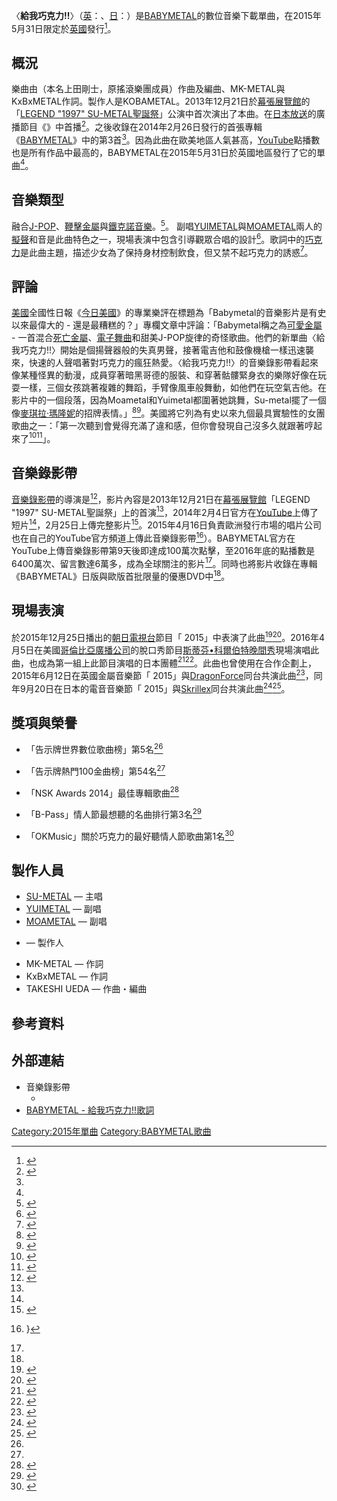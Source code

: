 {{Infobox Single
| Name           = Gimme Chocolate!!
| Cover          = BABYMETAL - Gimme Chocolate!!.jpg
| Artist         = [[BABYMETAL|BABYMETAL]]
| Album          = [[BABYMETAL_(專輯)|BABYMETAL]]
| A-side         = 
| B-side         = 
| Released       = 2015年5月31日（[[英國|英國]]）
| Format         = [[數位音樂下載|數位音樂下載]]
| Recorded       = 
| Genre          = [[日本流行音樂|J-POP]]、[[重金屬音樂|重金屬]]、[[敲擊金屬|鞭擊金屬]]
| Length         = 3分52秒
| Label          = {{link-en|RAL|RED Distribution}}
| Writer         = 作詞：MK-METAL・KxBxMETAL<br />作曲・編曲：{{link-ja|TAKESHI UEDA|上田剛士}}
| Producer       = {{link-ja|KOBAMETAL|KOBAMETAL}}
| Certification  = 
| Chart position = *第54名<small>（[[日本熱門100金曲榜|日本告示牌熱門100金曲榜]]）</small><ref name="Billboard Japan Hot 100">{{cite web|url=http://www.billboard-japan.com/charts/detail?a=hot100&year=2016&month=05&day=9|title=Billboard Japan Hot 100│Charts│Billboard JAPAN (2016/05/09 付け)|work=日本告示牌|publisher=株式会社阪神コンテンツリンク|accessdate=2016-05-15|language=ja}}</ref>
*第5名<small>（告示牌世界數位歌曲榜）</small><ref name="worldChart">{{cite web|url=http://www.billboard.com/biz/search/charts|title=Chart Search|work=告示牌|archiveurl=https://archive.is/20150612035938/http://www.billboard.com/biz/search/charts?f%5B0%5D=ss_chart_search_title:%22Gimme%20Chocolate!!%22&f%5B1%5D=itm_field_chart_id:1106|archivedate=2015-06-12|accessdate=2015-12-26|language=en|deadurl=yes}}</ref><ref>{{cite web|url=http://www.billboard.com/biz/charts/2014-04-26/world-digital-songs|title=World Digital Songs : Apr 26, 2014│Billboard Chart Archive|work=[[ビルボード|Billboard.biz]]|accessdate=2016-08-22|language=en}} (by subscription)</ref>
| Last single    = [[Road_of_Resistance|Road of Resistance]]<br/>（2015年）
| This single    = '''給我巧克力!!'''<br/>（2015年）
| Next single    = [[空手道_(歌曲)|空手道]]<br/>（2016年）
| Misc           = {{External music video|1=[http://www.youtube.com/watch?v=WIKqgE4BwAY BABYMETAL - ギミチョコ！！- Gimme chocolate!! (OFFICIAL)] - YouTube}}
}}

〈'''給我巧克力!!'''〉（[[英語|英]]：{{lang|en|Gimme Chocolate!!}}、[[日語|日]]：{{lang|ja|ギミチョコ!!}}）是[[BABYMETAL|BABYMETAL]]的數位音樂下載單曲，在2015年5月31日限定於[[英國|英國]]發行<ref name="itunes">{{cite web|url=https://itunes.apple.com/gb/album/gimme-chocolate!!-single/id992824081|title=Gimme Chocolate!! - Single by BABYMETAL|publisher=[[英國|英國]][[iTunes|iTunes]] ([[蘋果公司|蘋果公司]])|accessdate=2915-12-26|language=en}}</ref>。

== 概況 ==
樂曲由{{tsl|ja|上田剛士|上田刚士|TAKESHI UEDA}}（本名上田剛士，原搖滾樂團{{link-ja|THE MAD CAPSULE MARKETS|THE MAD CAPSULE MARKETS}}成員）作曲及編曲、MK-METAL與KxBxMETAL作詞。製作人是KOBAMETAL。2013年12月21日於[[幕張展覽館|幕張展覽館]]的「[[LEGEND_"1997"_SU-METAL聖誕祭|LEGEND "1997" SU-METAL聖誕祭]]」公演中首次演出了本曲。在[[日本放送|日本放送]]的廣播節目《{{link-ja|ゴールデンボンバー鬼龍院翔のオールナイトニッポン|ゴールデンボンバー鬼龍院翔のオールナイトニッポン}}》中首播<ref name="barks20140204">{{Cite web|url=http://www.barks.jp/news/?id=1000099696|title=BABYMETAL、1stアルバムから熱狂蘇る「ギミチョコ！！」MV解禁|work=BARKS|publisher=株式会社BARKS|date=2014-02-04|accessdate=2015-12-27|language=ja}}</ref>。之後收錄在2014年2月26日發行的首張專輯《[[BABYMETAL_(專輯)|BABYMETAL]]》中的第3首<ref name="barks20140204"/>。因為此曲在歐美地區人氣甚高，[[YouTube|YouTube]]點播數也是所有作品中最高的，BABYMETAL在2015年5月31日於英國地區發行了它的單曲<ref name="itunes"/>。

== 音樂類型 ==
融合[[日本流行音樂|J-POP]]、[[鞭擊金屬|鞭擊金屬]]與[[鐵克諾音樂|鐵克諾音樂]]。<ref name="thestar">{{Cite web|url=http://www.thestar.com.my/lifestyle/entertainment/music/news/2014/04/18/kawaii-babymetal-teenage-girls-with-a-love-for-metal-music/|title=Kawaii! Babymetal, teenage girls with a love for metal music|work=
The Star Online|date=2014-04-18|accessdate=2016-08-20|language=en}}</ref>。
副唱[[水野由結|YUIMETAL]]與[[菊地最愛|MOAMETAL]]兩人的[[擬聲詞|擬聲]]和音是此曲特色之一，現場表演中包含引導觀眾合唱的設計<ref>{{cite news|url=http://joshi-spa.jp/79702|title=ヘビメタアイドルBABYMETALが欧米で大ヒット。その音楽的なみごとさとは|newspaper=女子{{link-ja|SPA!|SPA!}}|publisher=株式会社[[扶桑社|扶桑社]]|author=石黒隆之|date=2014-03-23|accessdate=2015-12-27|language=ja}}</ref>。歌詞中的[[巧克力|巧克力]]是此曲主題，描述少女為了保持身材控制飲食，但又禁不起巧克力的誘惑<ref>{{cite news|url=http://www.jwide.com/news/news.htm?id=5086|title=BABYMETALの「ギミチョコ」ライブ演奏、米ビルボードが初公開|newspaper=Japan Wide|publisher=Japanwide Inc.|date=2015-05-11|accessdate=2015-12-27|language=ja|archive-url=https://web.archive.org/web/20160105023742/http://www.jwide.com/news/news.htm?id=5086|archive-date=2016-01-05|dead-url=yes}}</ref>。

== 評論 ==
[[美國|美國]]全國性日報《[[今日美國|今日美國]]》的專業樂評{{link-en|Brian Mansfield|Brian Mansfield}}在標題為「Babymetal的音樂影片是有史以來最偉大的 - 還是最糟糕的？」專欄文章中評論：「Babymetal稱之為[[可愛金屬|可愛金屬]] - 一首混合[[死亡金屬|死亡金屬]]、[[電子舞曲|電子舞曲]]和甜美J-POP旋律的奇怪歌曲。他們的新單曲〈給我巧克力!!〉開始是個揚聲器般的失真男聲，接著電吉他和鼓像機槍一樣迅速襲來，快速的人聲唱著對巧克力的瘋狂熱愛。〈給我巧克力!!〉的音樂錄影帶看起來像某種怪異的動漫，成員穿著暗黑哥德的服裝、和穿著骷髏緊身衣的樂隊好像在玩耍一樣，三個女孩跳著複雜的舞蹈，手臂像風車般舞動，如他們在玩空氣吉他。在影片中的一個段落，因為Moametal和Yuimetal都圍著她跳舞，Su-metal擺了一個像[[麥琪拉·瑪隆妮|麥琪拉·瑪隆妮]]的招牌表情。」<ref>{{cite news|url=http://realsound.jp/2014/06/post-727.html|title=海外で快進撃のBABYMETAL　各国メディアはどう評価している？|newspaper=Real Sound|publisher=株式会社blueprint|author=北濱信哉|date=2014-06-18|accessdate=2015-12-27|language=ja}}</ref><ref>{{cite web|url=http://www.usatoday.com/story/life/music/2014/03/06/babymetal-video-give-me-choco/6115605/|title=Babymetal's video is the greatest ever — or the worst|work=[[今日美國|今日美國]]|publisher=今日美國|author={{link-en|Brian Mansfield|Brian Mansfield}}在|date=2014-03-06|accessdate=2016-08-22|language=en}}</ref>。美國{{link-en|Fuse電視網|Fuse (TV channel)}}將它列為有史以來九個最具實驗性的女團歌曲之一：「第一次聽到會覺得充滿了違和感，但你會發現自己沒多久就跟著哼起來了<ref>{{cite web|url=http://www.fm.tv/2015/09/girl-group-songs-experimental#9|title=9 OF THE MOST EXPERIMENTAL GIRL GROUP SONGS OF ALL TIME|publisher=Fuse(TV channel)|date=2015-09-29|accessdate=2016-07-05|language = en}}</ref><ref>{{cite news|url=http://www.fm.tv/2015/09/girl-group-songs-experimental|title=9 of the Most Experimental Girl Group Songs of All Time|newspaper=FM (TV channel)|publisher=Fuse (TV channel)|author=Jeff Benjamin|date=2015-09-29|accessdate=2016-01-11|language=en}}</ref>」。

== 音樂錄影帶 ==
[[音樂錄影帶|音樂錄影帶]]的導演是{{link-ja|INNI VISION|INNI VISION}}<ref>{{cite web|url=http://innivision.tumblr.com/post/77907545589|title=INNI VISION|work=INNI VISION|accessdate=2015-12-27|language = en}}</ref>，影片內容是2013年12月21日在[[幕張展覽館|幕張展覽館]]「LEGEND "1997" SU-METAL聖誕祭」上的首演<ref name="barks20140204"/>，2014年2月4日官方在[[YouTube|YouTube]]上傳了短片<ref name="barks20140204"/>，2月25日上傳完整影片<ref name="musicvoice20150225">{{cite news|url=http://www.musicvoice.jp/news/20150225023619/|title=BABYMETAL、海外人気火つけ役「ギミチョコ!!」MV公開１年　再生数は2300万回|newspaper=Music Voice|publisher=株式会社アイ・シー・アイ|date=2015-02-25|accessdate=2015-12-27|language=ja}}</ref>。2015年4月16日負責歐洲發行市場的唱片公司{{link-en|RAL|RED Distribution}}也在自己的YouTube官方頻道上傳此音樂錄影帶<ref>{{cite web|url=http://www.youtube.com/watch?v=ZiYtI8Qezt8|title=BABYMETAL Gimme chocolate!! Official Music Video - The album BABYMETAL - OUT NOW!|publisher={{link-en|RAL|RED Distribution}}（[[YouTube|YouTube]]）|date=2015-04-16|accessdate=2016-01-11|language = en}}}</ref>）。BABYMETAL官方在YouTube上傳音樂錄影帶第9天後即達成100萬次點擊，至2016年底的點播數是6400萬次、留言數達6萬多，成為全球關注的影片<ref name="musicvoice20150225"/>。同時也將影片收錄在專輯《BABYMETAL》日版與歐版首批限量的優惠DVD中<ref name="barks20140204"/>。

== 現場表演 ==
於2015年12月25日播出的[[朝日電視台|朝日電視台]]節目「{{link-ja|Music Station Super LIVE|MUSIC STATION SPECIAL SUPERLIVE}} 2015」中表演了此曲<ref>{{cite news|url=http://natalie.mu/music/news/170148|title=嵐、AKB、ベビメタ、X JAPANほか「Mステスーパーライブ」曲目発表|newspaper=音楽[[Natalie_(網站)|Natalie]]|publisher=株式会社Natalie|date=2015-12-22|accessdate=2015-12-27|language=ja}}</ref><ref>{{cite news|url=http://japan.techinsight.jp/2015/12/xjp-bbm-mstalive-25.html|title=【エンタがビタミン♪】X JAPANとBABYMETAL『Mステスーパーライブ』の空気を一変させる|newspaper={{link-ja|Techinsight|Techinsight}}|publisher=株式会社メディアプロダクツジャパン|author=真紀和泉|date=2015-12-26|accessdate=2015-12-27}}</ref>。2016年4月5日在美國[[哥倫比亞廣播公司|哥倫比亞廣播公司]]的脫口秀節目[[斯蒂芬·科尔伯特晚间秀|斯蒂芬•科爾伯特晚間秀]]現場演唱此曲，也成為第一組上此節目演唱的日本團體<ref>{{youtube|tbpJ_kAhQy4|BABYMETAL Preform Gimme Chocolate on Stephen Colbert Show}}</ref><ref>{{cite news|url=http://gekirock.com/news/2016/04/babymetal_the-late-show_movie.php|title=BABYMETAL、アメリカの人気TV番組で披露した「ギミチョコ！！」のパフォーマンス映像公開！|newspaper=激ロック|publisher=激ロックエンタテインメント株式会社|date=2016-04-06|accessdate=2016-04-07|language = ja}}</ref>。此曲也曾使用在合作企劃上，2015年6月12日在英國金屬音樂節「{{link-en|Download Festival|Download Festival}} 2015」與[[龍族悍將|DragonForce]]同台共演此曲<ref>{{Cite web |url=http://news.aol.jp/2015/06/13/babymetal/|title=BABYMETALとドラゴンフォースが英フェスで初共演、大騒ぎに！「ギミチョコ!!」も披露 |work=Aol News.|publisher=[[美國線上|美國線上]]|date=2015-06-14|accessdate=2015-12-27|language = en}}</ref>，同年9月20日在日本的電音音樂節「{{link-ja|ULTRA JAPAN|ULTRA JAPAN}} 2015」與[[史奇雷克斯|Skrillex]]同台共演此曲<ref>{{cite news|url=http://www.fuse.tv/2015/09/skrillex-babymetal-ultra-japan|title=Watch Babymetal Join Skrillex Onstage for Insane Live Collaboration|newspaper=Fuse (TV channel]]|author=Jeff Benjamin|date=2015-09-21|accessdate=2015-12-27|language=en}}</ref><ref>{{cite news|url=http://www.billboard.com/articles/news/dance/6706834/skrillex-babymetal-gimme-chocolate-ultra-japan-2015|title=Watch Skrillex Perform 'Gimme Chocolate!!' with J-Pop Trio Babymetal at Ultra Japan|newspaper=告示牌|date=2015-09-22|accessdate=2015-12-27|language=en}}</ref>。

== 獎項與榮譽 ==
*{{美國}}「告示牌世界數位歌曲榜」第5名<ref name="worldChart"/>
*{{日本}}「告示牌熱門100金曲榜」第54名<ref name="Billboard Japan Hot 100"/>
*{{日本}}「NSK Awards 2014」最佳專輯歌曲<ref name="NSK">{{cite web|url=http://newschoolkaidan.com/nsk-awards-2014-yoshi-garry-singles-category/|title=NSK Awards 2014 – Yoshi & Garry – Singles Category|publisher=NSK|date=2015-01-06| accessdate=2016-08-19|language=en}}</ref>
*{{日本}}「B-Pass」情人節最想聽的名曲排行第3名<ref>{{cite web|url=http://rankingbox.jp/article/10745|title=「B-PASS」編集部の“マイ♡フェイバリット”BEST3! 第24回バレンタインに絶対聴きたい名曲BEST3|work=Ranking BOX|date=2015-02-03|accessdate=2015-02-14|language=ja}}</ref>
*{{日本}}「OKMusic」關於巧克力的最好聽情人節歌曲第1名<ref>{{cite web|url=http://okmusic.jp/news/68612|title=バレンタインデー、チョコが０だったモテない男子に贈る5曲|work=OKMusic|date=2015-02-16|accessdate=2015-02-16|language=ja}}</ref>

== 製作人員 ==
*[[中元鈴香|SU-METAL]] — 主唱
*[[水野由結|YUIMETAL]] — 副唱
*[[菊地最愛|MOAMETAL]] — 副唱
*{{link-ja|KOBAMETAL|KOBAMETAL}} — 製作人
*MK-METAL — 作詞
*KxBxMETAL — 作詞
*TAKESHI UEDA — 作曲・編曲

== 參考資料 ==
{{reflist}}

== 外部連結 ==
* 音樂錄影帶
** {{YouTube|WIKqgE4BwAY|BABYMETAL - ギミチョコ！！- Gimme chocolate!! (OFFICIAL)}}
* [http://www.uta-net.com/movie/160057/ BABYMETAL - 給我巧克力!!歌詞]
{{Portal bar|音樂}}
{{BABYMETAL}}

[[Category:2015年單曲|Category:2015年單曲]]
[[Category:BABYMETAL歌曲|Category:BABYMETAL歌曲]]
